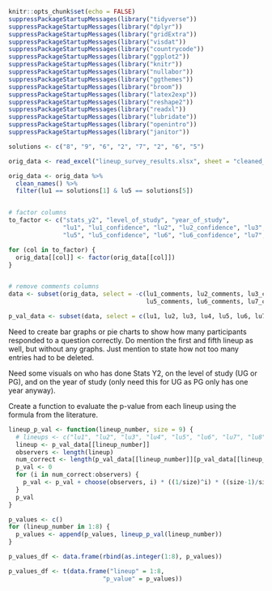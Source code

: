 ```r
knitr::opts_chunk$set(echo = FALSE)
suppressPackageStartupMessages(library("tidyverse"))
suppressPackageStartupMessages(library("dplyr"))
suppressPackageStartupMessages(library("gridExtra"))
suppressPackageStartupMessages(library("visdat"))
suppressPackageStartupMessages(library("countrycode"))
suppressPackageStartupMessages(library("ggplot2"))
suppressPackageStartupMessages(library("knitr"))
suppressPackageStartupMessages(library("nullabor"))
suppressPackageStartupMessages(library("ggthemes"))
suppressPackageStartupMessages(library("broom"))
suppressPackageStartupMessages(library("latex2exp"))
suppressPackageStartupMessages(library("reshape2"))
suppressPackageStartupMessages(library("readxl"))
suppressPackageStartupMessages(library("lubridate"))
suppressPackageStartupMessages(library("openintro"))
suppressPackageStartupMessages(library("janitor"))
```

```r

solutions <- c("8", "9", "6", "2", "7", "2", "6", "5")

orig_data <- read_excel("lineup_survey_results.xlsx", sheet = "cleaned_data")

orig_data <- orig_data %>% 
  clean_names() %>% 
  filter(lu1 == solutions[1] & lu5 == solutions[5])


# factor columns
to_factor <- c("stats_y2", "level_of_study", "year_of_study",  
               "lu1", "lu1_confidence", "lu2", "lu2_confidence", "lu3", "lu3_confidence", "lu4", "lu4_confidence", 
               "lu5", "lu5_confidence", "lu6", "lu6_confidence", "lu7", "lu7_confidence", "lu8", "lu8_confidence")

for (col in to_factor) {
  orig_data[[col]] <- factor(orig_data[[col]])
}


# remove comments columns
data <- subset(orig_data, select = -c(lu1_comments, lu2_comments, lu3_comments, lu4_comments, 
                                      lu5_comments, lu6_comments, lu7_comments, lu8_comments))

p_val_data <- subset(data, select = c(lu1, lu2, lu3, lu4, lu5, lu6, lu7, lu8))
```

Need to create bar graphs or pie charts to show how many participants responded to a question correctly. Do mention the first and fifth lineup as well, but without any graphs. Just mention to state how not too many entries had to be deleted. 

Need some visuals on who has done Stats Y2, on the level of study (UG or PG), and on the year of study (only need this for UG as PG only has one year anyway).

Create a function to evaluate the p-value from each lineup using the formula from the literature.


```r

lineup_p_val <- function(lineup_number, size = 9) {
  # lineups <- c("lu1", "lu2", "lu3", "lu4", "lu5", "lu6", "lu7", "lu8")
  lineup <- p_val_data[[lineup_number]]
  observers <- length(lineup)
  num_correct <- length(p_val_data[[lineup_number]][p_val_data[[lineup_number]]==solutions[lineup_number]])
  p_val <- 0
  for (i in num_correct:observers) {
    p_val <- p_val + choose(observers, i) * ((1/size)^i) * ((size-1)/size)^(observers-i)
  }
  p_val
}

p_values <- c()
for (lineup_number in 1:8) {
  p_values <- append(p_values, lineup_p_val(lineup_number))
}

p_values_df <- data.frame(rbind(as.integer(1:8), p_values))

p_values_df <- t(data.frame("lineup" = 1:8,
                          "p_value" = p_values))

```

